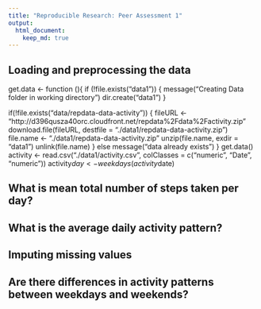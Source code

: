 ```yaml
---
title: "Reproducible Research: Peer Assessment 1"
output: 
  html_document:
    keep_md: true
---
```



## Loading and preprocessing the data

get.data <- function (){
  if (!file.exists("data1")) {
    message("Creating Data folder in working directory")
    dir.create("data1")
  }
  
  if(!file.exists("data/repdata-data-activity")) {
    fileURL <- "http://d396qusza40orc.cloudfront.net/repdata%2Fdata%2Factivity.zip"
    download.file(fileURL, destfile = "./data1/repdata-data-activity.zip")
    file.name <- "./data1/repdata-data-activity.zip"
    unzip(file.name, exdir = "data1")
    unlink(file.name)
  }
  else message("data already exists")
}
get.data()
activity <- read.csv("./data1/activity.csv", colClasses = c("numeric", "Date", "numeric"))
activity$day <- weekdays(activity$date)

## What is mean total number of steps taken per day?



## What is the average daily activity pattern?



## Imputing missing values



## Are there differences in activity patterns between weekdays and weekends?
